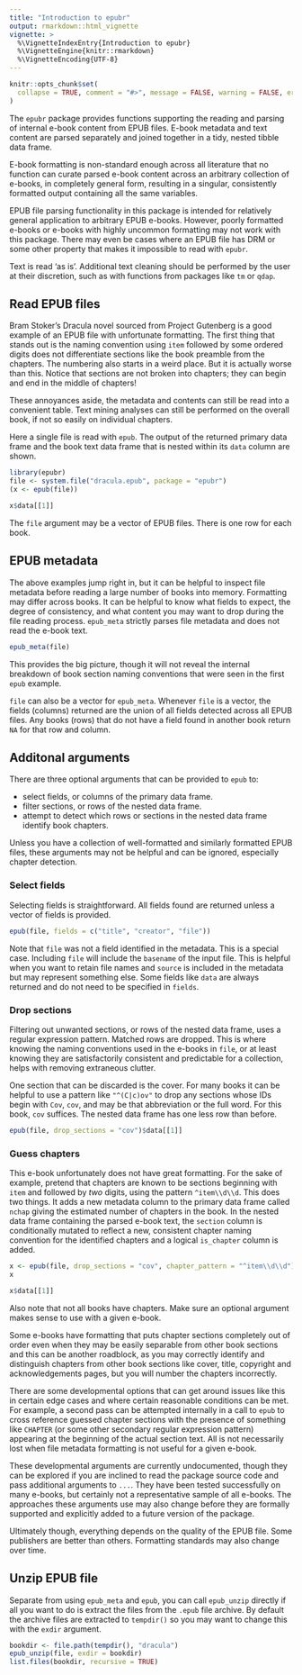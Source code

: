 ```yaml
---
title: "Introduction to epubr"
output: rmarkdown::html_vignette
vignette: >
  %\VignetteIndexEntry{Introduction to epubr}
  %\VignetteEngine{knitr::rmarkdown}
  %\VignetteEncoding{UTF-8}
---
```


```r
knitr::opts_chunk$set(
  collapse = TRUE, comment = "#>", message = FALSE, warning = FALSE, error = FALSE, tidy = TRUE
)
```

The `epubr` package provides functions supporting the reading and parsing of internal e-book content from EPUB files. E-book metadata and text content are parsed separately and joined together in a tidy, nested tibble data frame. 

E-book formatting is non-standard enough across all literature that no function can curate parsed e-book content across an arbitrary collection of e-books, in completely general form, resulting in a singular, consistently formatted output containing all the same variables.

EPUB file parsing functionality in this package is intended for relatively general application to arbitrary EPUB e-books. However, poorly formatted e-books or e-books with highly uncommon formatting may not work with this package.
There may even be cases where an EPUB file has DRM or some other property that makes it impossible to read with `epubr`.

Text is read 'as is'. Additional text cleaning should be performed by the user at their discretion, such as with functions from packages like `tm` or `qdap`.

## Read EPUB files

Bram Stoker's Dracula novel sourced from Project Gutenberg is a good example of an EPUB file with unfortunate formatting.
The first thing that stands out is the naming convention using `item` followed by some ordered digits does not differentiate sections like the book preamble from the chapters.
The numbering also starts in a weird place. But it is actually worse than this. Notice that sections are not broken into chapters; they can begin and end in the middle of chapters!

These annoyances aside, the metadata and contents can still be read into a convenient table. Text mining analyses can still be performed on the overall book, if not so easily on individual chapters.

Here a single file is read with `epub`. The output of the returned primary data frame and the book text data frame that is nested within its `data` column are shown.

```r
library(epubr)
file <- system.file("dracula.epub", package = "epubr")
(x <- epub(file))

x$data[[1]]
```

The `file` argument may be a vector of EPUB files. There is one row for each book.

## EPUB metadata

The above examples jump right in, but it can be helpful to inspect file metadata before reading a large number of books into memory. Formatting may differ across books. It can be helpful to know what fields to expect, the degree of consistency, and what content you may want to drop during the file reading process. `epub_meta` strictly parses file metadata and does not read the e-book text.

```r
epub_meta(file)
```

This provides the big picture, though it will not reveal the internal breakdown of book section naming conventions that were seen in the first `epub` example.

`file` can also be a vector for `epub_meta`. Whenever `file` is a vector, the fields (columns) returned are the union of all fields detected across all EPUB files. Any books (rows) that do not have a field found in another book return `NA` for that row and column.

## Additonal arguments

There are three optional arguments that can be provided to `epub` to:

*    select fields, or columns of the primary data frame.
*    filter sections, or rows of the nested data frame.
*    attempt to detect which rows or sections in the nested data frame identify book chapters.

Unless you have a collection of well-formatted and similarly formatted EPUB files, these arguments may not be helpful and can be ignored, especially chapter detection.

### Select fields

Selecting fields is straightforward. All fields found are returned unless a vector of fields is provided.

```r
epub(file, fields = c("title", "creator", "file"))
```

Note that `file` was not a field identified in the metadata. This is a special case. Including `file` will include the `basename` of the input file. This is helpful when you want to retain file names and `source` is included in the metadata but may represent something else. Some fields like `data` are always returned and do not need to be specified in `fields`.

### Drop sections

Filtering out unwanted sections, or rows of the nested data frame, uses a regular expression pattern. Matched rows are dropped. This is where knowing the naming conventions used in the e-books in `file`, or at least knowing they are satisfactorily consistent and predictable for a collection, helps with removing extraneous clutter.

One section that can be discarded is the cover. For many books it can be helpful to use a pattern like `"^(C|c)ov"` to drop any sections whose IDs begin with `Cov`, `cov`, and may be that abbreviation or the full word. For this book, `cov` suffices. The nested data frame has one less row than before.

```r
epub(file, drop_sections = "cov")$data[[1]]
```

### Guess chapters

This e-book unfortunately does not have great formatting. For the sake of example, pretend that chapters are known to be sections beginning with `item` and followed by *two* digits, using the pattern `^item\\d\\d`. This does two things. It adds a new metadata column to the primary data frame called `nchap` giving the estimated number of chapters in the book. In the nested data frame containing the parsed e-book text, the `section` column is conditionally mutated to reflect a new, consistent chapter naming convention for the identified chapters and a logical `is_chapter` column is added.

```r
x <- epub(file, drop_sections = "cov", chapter_pattern = "^item\\d\\d")
x

x$data[[1]]
```

Also note that not all books have chapters. Make sure an optional argument makes sense to use with a given e-book.

Some e-books have formatting that puts chapter sections completely out of order even when they may be easily separable from other book sections and this can be another roadblock, as you may correctly identify and distinguish chapters from other book sections like cover, title, copyright and acknowledgements pages, but you will number the chapters incorrectly.

There are some developmental options that can get around issues like this in certain edge cases and where certain reasonable conditions can be met. For example, a second pass can be attempted internally in a call to `epub` to cross reference guessed chapter sections with the presence of something like `CHAPTER` (or some other secondary regular expression pattern) appearing at the beginning of the actual section text. All is not necessarily lost when file metadata formatting is not useful for a given e-book.

These developmental arguments are currently undocumented, though they can be explored if you are inclined to read the package source code and pass additional arguments to `...`. They have been tested successfully on many e-books, but certainly not a representative sample of all e-books. The approaches these arguments use may also change before they are formally supported and explicitly added to a future version of the package.

Ultimately though, everything depends on the quality of the EPUB file. Some publishers are better than others. Formatting standards may also change over time.

## Unzip EPUB file

Separate from using `epub_meta` and `epub`, you can call `epub_unzip` directly if all you want to do is extract the files from the `.epub` file archive. By default the archive files are extracted to `tempdir()` so you may want to change this with the `exdir` argument.

```r
bookdir <- file.path(tempdir(), "dracula")
epub_unzip(file, exdir = bookdir)
list.files(bookdir, recursive = TRUE)
```
